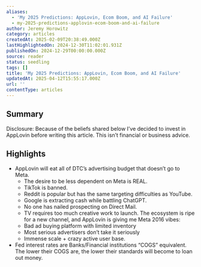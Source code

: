 ```yaml
---
aliases:
  - 'My 2025 Predictions: AppLovin, Ecom Boom, and AI Failure'
  - my-2025-predictions-applovin-ecom-boom-and-ai-failure
author: Jeremy Horowitz
category: articles
createdAt: 2025-02-09T20:38:49.000Z
lastHighlightedOn: 2024-12-30T11:02:01.931Z
publishedOn: 2024-12-29T00:00:00.000Z
source: reader
status: seedling
tags: []
title: 'My 2025 Predictions: AppLovin, Ecom Boom, and AI Failure'
updatedAt: 2025-04-12T15:55:17.000Z
url: ''
contentType: articles
---
```

## Summary

Disclosure: Because of the beliefs shared below I’ve decided to invest in AppLovin before writing this article. This isn’t financial or business advice.

## Highlights

- AppLovin will eat all of DTC’s advertising budget that doesn’t go to Meta.
  - The desire to be less dependent on Meta is REAL.
  - TikTok is banned.
  - Reddit is popular but has the same targeting difficulties as YouTube.
  - Google is extracting cash while battling ChatGPT.
  - No one has nailed prospecting on Direct Mail.
  - TV requires too much creative work to launch.
  The ecosystem is ripe for a new channel, and AppLovin is giving me Meta 2016 vibes:
  - Bad ad buying platform with limited inventory
  - Most serious advertisers don’t take it seriously
  - Immense scale + crazy active user base.
- Fed interest rates are Banks/Financial institutions “COGS” equivalent. The lower their COGS are, the lower their standards will become to loan out money.
